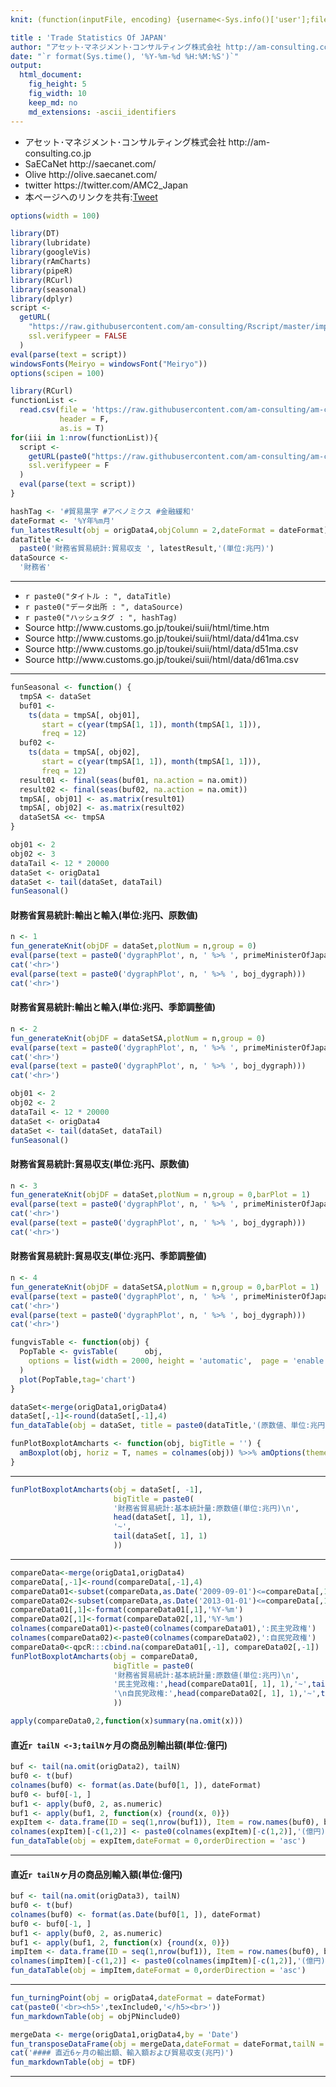 ```yaml
---
knit: (function(inputFile, encoding) {username<-Sys.info()['user'];fileName<-'defaultPath.csv';pathToFile <-paste0('C:/Users/', username,'/Desktop/pathToCSV/');setwd(pathToFile);buf0<-read.csv(fileName,header = F,skip = 0,stringsAsFactor = F,check.names = F,fileEncoding = 'utf-8');timeStamp<-format(Sys.time(),'%Y%m%d%H%M%S');rmarkdown::render(inputFile, encoding = encoding, output_file = paste0('C:/Users/',username,buf0[2,1],'charts/','am-consulting.co.jp-tradeStatisticsOfJAPAN.html')) })

title : 'Trade Statistics Of JAPAN'
author: "アセット･マネジメント･コンサルティング株式会社 http://am-consulting.co.jp"
date: "`r format(Sys.time(), '%Y-%m-%d %H:%M:%S')`"
output: 
  html_document:
    fig_height: 5
    fig_width: 10
    keep_md: no
    md_extensions: -ascii_identifiers 
---
```

<link href="http://knowledgevault.saecanet.com/components/rmarkdown-html.css" rel="stylesheet">
<script src="http://knowledgevault.saecanet.com/components/JavascriptCode.js"></script>
<style>.main-container {max-width : 1000px;}</style>

- アセット･マネジメント･コンサルティング株式会社 http://am-consulting.co.jp
- SaECaNet http://saecanet.com/
- Olive http://olive.saecanet.com/
- twitter https://twitter.com/AMC2_Japan
- 本ページへのリンクを共有:<a href="https://twitter.com/share" class="twitter-share-button" data-via="AMC2_Japan" data-size="large">Tweet</a> <script>!function(d,s,id){var js,fjs=d.getElementsByTagName(s)[0],p=/^http:/.test(d.location)?'http':'https';if(!d.getElementById(id)){js=d.createElement(s);js.id=id;js.src=p+'://platform.twitter.com/widgets.js';fjs.parentNode.insertBefore(js,fjs);}}(document, 'script', 'twitter-wjs');</script>

```r
options(width = 100)
```

```r
library(DT)
library(lubridate)
library(googleVis)
library(rAmCharts)
library(pipeR)
library(RCurl)
library(seasonal)
library(dplyr)
script <-
  getURL(
    "https://raw.githubusercontent.com/am-consulting/Rscript/master/importCustomExportImportData.r",
    ssl.verifypeer = FALSE
  )
eval(parse(text = script))
windowsFonts(Meiryo = windowsFont("Meiryo"))
options(scipen = 100)
```

```r
library(RCurl)
functionList <-
  read.csv(file = 'https://raw.githubusercontent.com/am-consulting/am-consulting.github.io/master/csv/functionList.csv',
           header = F,
           as.is = T)
for(iii in 1:nrow(functionList)){
  script <- 
    getURL(paste0("https://raw.githubusercontent.com/am-consulting/am-consulting.github.io/master/", functionList[iii,1]),
    ssl.verifypeer = F
  )
  eval(parse(text = script))
}
```

```r
hashTag <- '#貿易黒字 #アベノミクス #金融緩和'
dateFormat <- '%Y年%m月'
fun_latestResult(obj = origData4,objColumn = 2,dateFormat = dateFormat)
dataTitle <- 
  paste0('財務省貿易統計:貿易収支 ', latestResult,'(単位:兆円)')
dataSource <- 
  '財務省'
```

***

- `r paste0("タイトル : ", dataTitle)`
- `r paste0("データ出所 : ", dataSource)`
- `r paste0("ハッシュタグ : ", hashTag)`
- Source http://www.customs.go.jp/toukei/suii/html/time.htm
- Source http://www.customs.go.jp/toukei/suii/html/data/d41ma.csv
- Source http://www.customs.go.jp/toukei/suii/html/data/d51ma.csv
- Source http://www.customs.go.jp/toukei/suii/html/data/d61ma.csv

***

```r
funSeasonal <- function() {
  tmpSA <- dataSet
  buf01 <-
    ts(data = tmpSA[, obj01],
       start = c(year(tmpSA[1, 1]), month(tmpSA[1, 1])),
       freq = 12)
  buf02 <-
    ts(data = tmpSA[, obj02],
       start = c(year(tmpSA[1, 1]), month(tmpSA[1, 1])),
       freq = 12)
  result01 <- final(seas(buf01, na.action = na.omit))
  result02 <- final(seas(buf02, na.action = na.omit))
  tmpSA[, obj01] <- as.matrix(result01)
  tmpSA[, obj02] <- as.matrix(result02)
  dataSetSA <<- tmpSA
}
```

```r
obj01 <- 2
obj02 <- 3
dataTail <- 12 * 20000
dataSet <- origData1
dataSet <- tail(dataSet, dataTail)
funSeasonal()
```

#### 財務省貿易統計:輸出と輸入(単位:兆円、原数値)

```r
n <- 1
fun_generateKnit(objDF = dataSet,plotNum = n,group = 0)
eval(parse(text = paste0('dygraphPlot', n, ' %>% ', primeMinisterOfJapan_dygraph)))
cat('<hr>')
eval(parse(text = paste0('dygraphPlot', n, ' %>% ', boj_dygraph)))
cat('<hr>')
```

#### 財務省貿易統計:輸出と輸入(単位:兆円、季節調整値)

```r
n <- 2
fun_generateKnit(objDF = dataSetSA,plotNum = n,group = 0)
eval(parse(text = paste0('dygraphPlot', n, ' %>% ', primeMinisterOfJapan_dygraph)))
cat('<hr>')
eval(parse(text = paste0('dygraphPlot', n, ' %>% ', boj_dygraph)))
cat('<hr>')
```

```r
obj01 <- 2
obj02 <- 2
dataTail <- 12 * 20000
dataSet <- origData4
dataSet <- tail(dataSet, dataTail)
funSeasonal()
```

#### 財務省貿易統計:貿易収支(単位:兆円、原数値)

```r
n <- 3
fun_generateKnit(objDF = dataSet,plotNum = n,group = 0,barPlot = 1)
eval(parse(text = paste0('dygraphPlot', n, ' %>% ', primeMinisterOfJapan_dygraph)))
cat('<hr>')
eval(parse(text = paste0('dygraphPlot', n, ' %>% ', boj_dygraph)))
cat('<hr>')
```

#### 財務省貿易統計:貿易収支(単位:兆円、季節調整値)

```r
n <- 4
fun_generateKnit(objDF = dataSetSA,plotNum = n,group = 0,barPlot = 1)
eval(parse(text = paste0('dygraphPlot', n, ' %>% ', primeMinisterOfJapan_dygraph)))
cat('<hr>')
eval(parse(text = paste0('dygraphPlot', n, ' %>% ', boj_dygraph)))
cat('<hr>')
```

```r
fungvisTable <- function(obj) {
  PopTable <- gvisTable(      obj, 
    options = list(width = 2000, height = 'automatic',  page = 'enable' ,  pageSize=10)
  )
  plot(PopTable,tag='chart')
}
```

```r
dataSet<-merge(origData1,origData4)
dataSet[,-1]<-round(dataSet[,-1],4)
fun_dataTable(obj = dataSet, title = paste0(dataTitle,'(原数値、単位:兆円)'))
```

```r
funPlotBoxplotAmcharts <- function(obj, bigTitle = '') {
  amBoxplot(obj, horiz = T, names = colnames(obj)) %>>% amOptions(theme = "none" , main = bigTitle)
}
```

***

```r
funPlotBoxplotAmcharts(obj = dataSet[, -1],
                       bigTitle = paste0(
                       '財務省貿易統計:基本統計量:原数値(単位:兆円)\n',
                       head(dataSet[, 1], 1),
                       '~',
                       tail(dataSet[, 1], 1)
                       ))
```

***

```r
compareData<-merge(origData1,origData4)
compareData[,-1]<-round(compareData[,-1],4)
compareData01<-subset(compareData,as.Date('2009-09-01')<=compareData[,1] & compareData[,1]<=as.Date('2012-12-1'))
compareData02<-subset(compareData,as.Date('2013-01-01')<=compareData[,1])
compareData01[,1]<-format(compareData01[,1],'%Y-%m')
compareData02[,1]<-format(compareData02[,1],'%Y-%m')
colnames(compareData01)<-paste0(colnames(compareData01),':民主党政権')
colnames(compareData02)<-paste0(colnames(compareData02),':自民党政権')
compareData0<-qpcR:::cbind.na(compareData01[,-1], compareData02[,-1])
funPlotBoxplotAmcharts(obj = compareData0,
                       bigTitle = paste0(
                       '財務省貿易統計:基本統計量:原数値(単位:兆円)\n',
                       '民主党政権:',head(compareData01[, 1], 1),'~',tail(compareData01[, 1], 1),
                       '\n自民党政権:',head(compareData02[, 1], 1),'~',tail(compareData02[, 1], 1)
                       ))
```

```r
apply(compareData0,2,function(x)summary(na.omit(x)))
```

#### 直近`r tailN <-3;tailN`ヶ月の商品別輸出額(単位:億円)

```r
buf <- tail(na.omit(origData2), tailN)
buf0 <- t(buf)
colnames(buf0) <- format(as.Date(buf0[1, ]), dateFormat)
buf0 <- buf0[-1, ]
buf1 <- apply(buf0, 2, as.numeric)
buf1 <- apply(buf1, 2, function(x) {round(x, 0)})
expItem <- data.frame(ID = seq(1,nrow(buf1)), Item = row.names(buf0), buf1, check.names = F)
colnames(expItem)[-c(1,2)] <- paste0(colnames(expItem)[-c(1,2)],'(億円)')
fun_dataTable(obj = expItem,dateFormat = 0,orderDirection = 'asc')
```

***
#### 直近`r tailN`ヶ月の商品別輸入額(単位:億円)

```r
buf <- tail(na.omit(origData3), tailN)
buf0 <- t(buf)
colnames(buf0) <- format(as.Date(buf0[1, ]), dateFormat)
buf0 <- buf0[-1, ]
buf1 <- apply(buf0, 2, as.numeric)
buf1 <- apply(buf1, 2, function(x) {round(x, 0)})
impItem <- data.frame(ID = seq(1,nrow(buf1)), Item = row.names(buf0), buf1, check.names = F)
colnames(impItem)[-c(1,2)] <- paste0(colnames(impItem)[-c(1,2)],'(億円)')
fun_dataTable(obj = impItem,dateFormat = 0,orderDirection = 'asc')
```

***

```r
fun_turningPoint(obj = origData4,dateFormat = dateFormat)
cat(paste0('<br><h5>',texInclude0,'</h5><br>'))
fun_markdownTable(obj = objPNinclude0)
```

```r
mergeData <- merge(origData1,origData4,by = 'Date')
fun_transposeDataFrame(obj = mergeData,dateFormat = dateFormat,tailN = 6)
cat('#### 直近6ヶ月の輸出額、輸入額および貿易収支(兆円)')
fun_markdownTable(obj = tDF)
```

***
<script>MakeNegative();</script>
<script>
  (function(i,s,o,g,r,a,m){i['GoogleAnalyticsObject']=r;i[r]=i[r]||function(){
  (i[r].q=i[r].q||[]).push(arguments)},i[r].l=1*new Date();a=s.createElement(o),
  m=s.getElementsByTagName(o)[0];a.async=1;a.src=g;m.parentNode.insertBefore(a,m)
  })(window,document,'script','https://www.google-analytics.com/analytics.js','ga');

  ga('create', 'UA-3077339-5', 'auto');
  ga('send', 'pageview');

</script>
